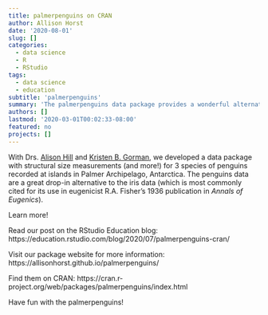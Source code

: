 ```yaml
---
title: palmerpenguins on CRAN
author: Allison Horst
date: '2020-08-01'
slug: []
categories:
  - data science
  - R
  - RStudio
tags:
  - data science
  - education
subtitle: 'palmerpenguins'
summary: 'The palmerpenguins data package provides a wonderful alternative to the iris data'
authors: []
lastmod: '2020-03-01T00:02:33-08:00'
featured: no
projects: []
---
```


With Drs. [Alison Hill](https://alison.rbind.io/) and [Kristen B. Gorman](https://www.uaf.edu/cfos/people/faculty/detail/kristen-gorman.php), we developed a data package with structural size measurements (and more!) for 3 species of penguins recorded at islands in Palmer Archipelago, Antarctica. The penguins data are a great drop-in alternative to the iris data (which is most commonly cited for its use in eugenicist R.A. Fisher's 1936 publication in *Annals of Eugenics*).

Learn more! 

Read our post on the RStudio Education blog: https://education.rstudio.com/blog/2020/07/palmerpenguins-cran/

Visit our package website for more information: https://allisonhorst.github.io/palmerpenguins/

Find them on CRAN: https://cran.r-project.org/web/packages/palmerpenguins/index.html

Have fun with the palmerpenguins! 
